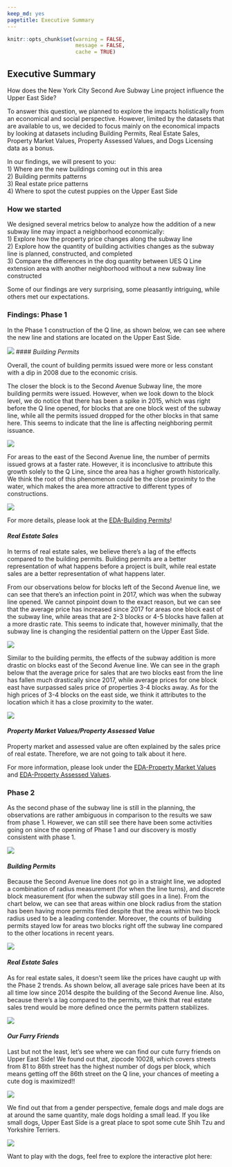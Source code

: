 ```yaml
---
keep_md: yes
pagetitle: Executive Summary
---
```

```r
knitr::opts_chunk$set(warning = FALSE,
                      message = FALSE, 
                      cache = TRUE)
```

## Executive Summary

How does the New York City Second Ave Subway Line project influence the Upper East Side? 

To answer this question, we planned to explore the impacts holistically from an economical and social perspective. However, limited by the datasets that are available to us, we decided to focus mainly on the economical impacts by looking at datasets including Building Permits, Real Estate Sales, Property Market Values, Property Assessed Values, and Dogs Licensing data as a bonus. 

In our findings, we will present to you: <br>
1) Where are the new buildings coming out in this area <br>
2) Building permits patterns <br>
3) Real estate price patterns <br>
4) Where to spot the cutest puppies on the Upper East Side <br> 

### How we started

We designed several metrics below to analyze how the addition of a new subway line may impact a neighborhood economically: <br>
1) Explore how the property price changes along the subway line <br>
2) Explore how the quantity of building activities changes as the subway line is planned, constructed, and completed <br>
3) Compare the differences in the dog quantity between UES Q Line extension area with another neighborhood without a new subway line constructed  <br>

Some of our findings are very surprising, some pleasantly intriguing, while others met our expectations. 
 

### Findings: Phase 1 

In the Phase 1 construction of the Q line, as shown below, we can see where the new line and stations are located on the Upper East Side.

![](images/blocksphase1.png)
#### *Building Permits*

Overall, the count of building permits issued were more or less constant with a dip in 2008 due to the economic crisis.

The closer the block is to the Second Avenue Subway line, the more building permits were issued. However, when we look down to the block level, we do notice that there has been a spike in 2015, which was right before the Q line opened, for blocks that are one block west of the subway line, while all the permits issued dropped for the other blocks in that same here. This seems to indicate that the line is affecting neighboring permit issuance.

![](EDA-Building_Permits_files/figure-html/unnamed-chunk-3-1.png)

For areas to the east of the Second Avenue line, the number of permits issued grows at a faster rate. However, it is inconclusive to attribute this growth solely to the Q Line, since the area has a higher growth historically. We think the root of this phenomenon could be the close proximity to the water, which makes the area more attractive to different types of constructions. 

![](EDA-Building_Permits_files/figure-html/unnamed-chunk-5-1.png)

For more details, please look at the [EDA-Building Permits](EDA-Building Permits.html)!

#### *Real Estate Sales*

In terms of real estate sales, we believe there’s a lag of the effects compared to the building permits. Building permits are a better representation of what happens before a project is built, while real estate sales are a better representation of what happens later.

From our observations below for blocks left of the Second Avenue line, we can see that there’s an infection point in 2017, which was when the subway line opened. We cannot pinpoint down to the exact reason, but we can see that the average price has increased since 2017 for areas one block east of the subway line, while areas that are 2-3 blocks or 4-5 blocks have fallen at a more drastic rate. This seems to indicate that, however minimally, that the subway line is changing the residential pattern on the Upper East Side.

![](EDA-Real_State_Sales_files/figure-html/unnamed-chunk-5-1.png)

Similar to the building permits, the effects of the subway addition is more drastic on blocks east of the Second Avenue line. We can see in the graph below that the average price for sales that are two blocks east from the line has fallen much drastically since 2017, while average prices for one block east have surpassed sales price of properties 3-4 blocks away. As for the high prices of 3-4 blocks on the east side, we think it attributes to the location which it has a close proximity to the water.

![](EDA-Real_State_Sales_files/figure-html/unnamed-chunk-7-1.png)

#### *Property Market Values/Property Assessed Value*

Property market and assessed value are often explained by the sales price of real estate. Therefore, we are not going to talk about it here. 

For more information, please look under the [EDA-Property Market Values](EDA-Property Market Values.html) and [EDA-Property Assessed Values](EDA-Property Assessed Values.html). 

### Phase 2

As the second phase of the subway line is still in the planning, the observations are rather ambiguous in comparison to the results we saw from phase 1. However, we can still see there have been some activities going on since the opening of Phase 1 and our discovery is mostly consistent with phase 1. 

![](images/blocksphase2.png)

#### *Building Permits*

Because the Second Avenue line does not go in a straight line, we adopted a combination of radius measurement (for when the line turns), and discrete block measurement (for when the subway still goes in a line). From the chart below, we can see that areas within one block radius from the station has been having more permits filed despite that the areas within two block radius used to be a leading contender. Moreover, the  counts of building permits stayed low for areas two blocks right off the subway line compared to the other locations in recent years.

![](EDA-Building_Permits_files/figure-html/unnamed-chunk-7-1.png)

#### *Real Estate Sales*

As for real estate sales, it doesn't seem like the prices have caught up with the Phase 2 trends. As shown below, all average sale prices have been at its all time low since 2014 despite the building of the Second Avenue line. Also, because there's a lag compared to the permits, we think that real estate sales trend would be more defined once the permits pattern stabilizes. 

![](EDA-Real_State_Sales_files/figure-html/unnamed-chunk-9-1.png)

#### *Our Furry Friends*

Last but not the least, let’s see where we can find our cute furry friends on Upper East Side! We found out that, zipcode 10028, which covers streets from 81 to 86th street has the highest number of dogs per block, which means getting off the 86th street on the Q line, your chances of meeting a cute dog is maximized!!

![](images/dogs_block_avg.png)

We find out that from a gender perspective, female dogs and male dogs are at around the same quantity, male dogs holding a small lead. If you like small dogs, Upper East Side is a great place to spot some cute Shih Tzu and Yorkshire Terriers. 

![](images/dog_breed_gender.png) 

Want to play with the dogs, feel free to explore the interactive plot here: 



